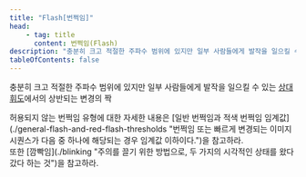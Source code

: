 ```yaml
---
title: "Flash[번쩍임]"
head:
    - tag: title
      content: 번쩍임(Flash)
description: "충분히 크고 적절한 주파수 범위에 있지만 일부 사람들에게 발작을 일으킬 수 있는 상대 휘도에서의 상반되는 변경의 짝"
tableOfContents: false
---
```


<Badge text="WCAG2" variant="note" size="large" /> 충분히 크고 적절한 주파수 범위에 있지만 일부 사람들에게 발작을 일으킬 수 있는 [상대 휘도](./relative-luminance "색 공간상에 있는 모든 지점의 상대적 밝기. 가장 어두운 검은색의 경우 0으로, 가장 밝은 흰색의 경우 1로 표준화되어 있음")에서의 상반되는 변경의 짝

<Aside title="참고 1">
허용되지 않는 번쩍임 유형에 대한 자세한 내용은 [일반 번쩍임과 적색 번쩍임 임계값](./general-flash-and-red-flash-thresholds "번쩍임 또는 빠르게 변경되는 이미지 시퀀스가 다음 중 하나에 해당되는 경우 임계값 이하이다.")을 참고하라.
</Aside>

<Aside title="참고 2">
또한 [깜빡임](./blinking "주의를 끌기 위한 방법으로, 두 가지의 시각적인 상태를 왔다 갔다 하는 것")을 참고하라.
</Aside>